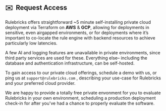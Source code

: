 ## ✉️  Request Access

Rulebricks offers straightforward ~5 minute self-installing private cloud deployment via Terraform on **AWS** & **GCP**, allowing for deployments in sensitive, even airgapped environments, or for deployments where it’s important to co-locate the rule engine with backend resources to achieve particularly low latencies.

A few AI and logging features are unavailable in private environments, since third party services are used for these. Everything else– including the database and authentication infrastructure, can be self-hosted.

To gain access to our private cloud offerings, schedule a demo with us, or ping us at `support@rulebricks.com` , describing your use-case for Rulebricks and your preferred cloud provider.

We are happy to provide a totally free private envonment for you to evaluate Rulebricks in your own environment, scheduling a production deployment check-in for after you've had a chance to properly evaluate the software.
